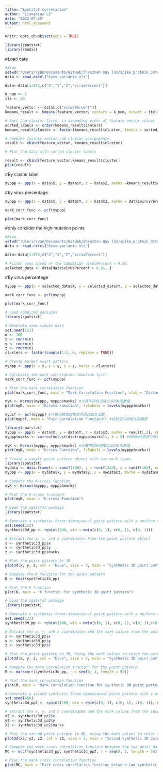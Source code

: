 ```yaml
---
title: "Spatstat-correlation"
author: "Liangxiao LI"
date: "2023-07-20"
output: html_document
---
```


```r
knitr::opts_chunk$set(echo = TRUE)
```


```r
library(spatstat)
library(readxl)
```

#Load data

```r
#Xiao
setwd("/Users/ryan/Documents/GitHub/Shenzhen Bay lab/spike_protein_3structures_markerd_with_variants_from_cncb")
data <- read_excel("6vxx_variants.xls")

data<-data[1:972,c("X","Y","Z","virusPercent")]

```


```r

k_num <- 5
ite <- 20

feature_vector <- data[,c("virusPercent")]
kmeans_result <- kmeans(feature_vector, centers = k_num, nstart = ite)

# Sort the cluster factor in ascending order of feature vector values
sorted_labels <- order(kmeans_result$centers)
kmeans_result$cluster <- factor(kmeans_result$cluster, levels = sorted_labels)

# Combine feature vector and cluster assignments
result <- cbind(feature_vector, kmeans_result$cluster)

# Plot the data with sorted cluster labels

result <- cbind(feature_vector,kmeans_result$cluster)
plot(result)

```
#By cluster label

```r
myppp <- ppp(x = data$X, y = data$Y, z = data$Z, marks =kmeans_result$cluster ,window = owin(c(100, 300), c(100, 300), c(100, 300))) #创建点模式对象
```


#by virus percentage

```r
myppp <- ppp(x = data$X, y = data$Y, z = data$Z, marks = data$virusPercent * 10 ,window = owin(c(100, 300), c(100, 300), c(100, 300))) #创建点模式对象
```

```r
mark_corr_func <- pcf(myppp)

plot(mark_corr_func)
```




#only consider the high mutation points

```r
#Xiao
setwd("/Users/ryan/Documents/GitHub/Shenzhen Bay lab/spike_protein_3structures_markerd_with_variants_from_cncb")
data <- read_excel("6vxx_variants.xls")

data<-data[1:972,c("X","Y","Z","virusPercent")]

# Filter rows based on the condition virusPercent > 0.01
selected_data <- data[data$virusPercent > 0.01, ]

```

#By virus percentage

```r
myppp <- ppp(x = selected_data$X, y = selected_data$Y, z = selected_data$Z, marks = selected_data$virusPercent * 10 ,window = owin(c(100, 300), c(100, 300), c(100, 300))) #创建点模式对象

```

```r
mark_corr_func <- pcf(myppp)

plot(mark_corr_func)
```

















```r
# Load required packages
library(spatstat)

# Generate some sample data
set.seed(123)
n <- 100
x <- rnorm(n)
y <- rnorm(n)
z <- rnorm(n)
clusters <- factor(sample(1:3, n, replace = TRUE))

# Create marked point pattern
myppp <- ppp(x = x, y = y, z = z, marks = clusters)

# Calculate the mark correlation function (pcf)
mark_corr_func <- pcf(myppp)

# Plot the mark correlation function
plot(mark_corr_func, main = "Mark Correlation Function", xlab = "Distance", ylab = "Correlation")
```






















```r
myK <- Kcross(myppp, myppp$marks) #计算不同标记值之间的K函数值
plot(myK, main = "Kcross Function", fvlabels = levels(myppp$marks))
```



```r
mypcf <- pcf(myppp) #计算点模式对象的空间自相关函数
plot(mypcf, main = "Pair Correlation Function") #绘制空间自相关函数图
```

```r
library(spatstat)
myppp <- ppp(x = data$X, y = data$Y, z = data$Z, marks = result[,2], check = FALSE) #创建点模式对象
myppp$marks <- cutree(hclust(dist(myppp$marks)), k = 5) #按照m的值进行聚类，分为3类，并将聚类结果赋值为点模式对象的marks属性

myK <- Kcross(myppp, myppp$marks) #计算不同标记值之间的K函数值
plot(myK, main = "Kcross Function", fvlabels = levels(myppp$marks))
```







```r
# Create a sample point pattern object with two mark types
library(spatstat)
mydata <- data.frame(x = runif(100), y = runif(100), z = runif(100), mark = factor(sample(1:2, 100, replace = TRUE)))
myppp <- ppp(x = mydata$x, y = mydata$y, z = mydata$z, marks = mydata$mark, check = FALSE)

# Compute the K-cross function
myK <- Kcross(myppp, myppp$marks)

# Plot the K-cross function
plot(myK, main = "K-cross Function")

```



```r
# Load the spatstat package
library(spatstat)

# Generate a synthetic three-dimensional point pattern with a uniform distribution
set.seed(123)
synthetic3d_pp <- rpoint(100, win = owin(c(0, 1), c(0, 1), c(0, 1)))

# Extract the x, y, and z coordinates from the point pattern object
x <- synthetic3d_pp$x
y <- synthetic3d_pp$y
z <- synthetic3d_pp$marks

# Plot the point pattern in 3D
plot3d(x, y, z, col = "blue", size = 2, main = "Synthetic 3D point pattern")

# Compute the K function for the point pattern
K <- Kest(synthetic3d_pp)

# Plot the K function
plot(K, main = "K function for synthetic 3D point pattern")
```




```r
# Load the spatstat package
library(spatstat)

# Generate a synthetic three-dimensional point pattern with a uniform distribution and a random mark
set.seed(123)
synthetic3d_pp <- rpoint(100, win = owin(c(0, 1), c(0, 1), c(0, 1),c(0,1)), marks = rnorm(100))

# Extract the x, y, and z coordinates and the mark values from the point pattern object
x <- synthetic3d_pp$x
y <- synthetic3d_pp$y
z <- synthetic3d_pp$z

# Plot the point pattern in 3D, using the mark values to color the points
plot3d(x, y, z, col = "blue", size = 2, main = "Synthetic 3D point pattern with random mark")

# Compute the mark correlation function for the point pattern
M <- markcorr(synthetic3d_pp, r = seq(0, 1, length = 50))

# Plot the mark correlation function
plot(M, main = "Mark correlation function for synthetic 3D point pattern")

# Generate a second synthetic three-dimensional point pattern with a uniform distribution and a different random mark
set.seed(456)
synthetic3d_pp2 <- rpoint(100, win = owin(c(0, 1), c(0, 1), c(0, 1)), marks = rnorm(100, mean = 2, sd = 0.5))

# Extract the x, y, and z coordinates and the mark values from the second point pattern object
x2 <- synthetic3d_pp2$x
y2 <- synthetic3d_pp2$y
z2 <- synthetic3d_pp2$marks

# Plot the second point pattern in 3D, using the mark values to color the points
plot3d(x2, y2, z2, col = z2, size = 2, main = "Second synthetic 3D point pattern with different mark")

# Compute the mark cross correlation function between the two point patterns
MC <- mccf(synthetic3d_pp, synthetic3d_pp2, r = seq(0, 1, length = 50))

# Plot the mark cross correlation function
plot(MC, main = "Mark cross correlation function between two synthetic 3D point patterns")
```

